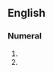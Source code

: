 ==English==

===Numeral===
{{head|en|misspelling}}

# {{misspelling of|fifteen|lang=en}}
# {{and|five teens|lang=en}}